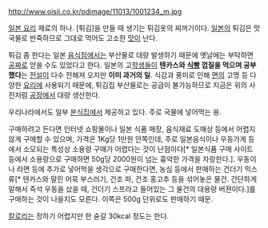http://www.oisii.co.kr/pdimage/11013/1001234_m.jpg

[[일본 요리]] 재료의 하나.
[튀김]을 만들 때 생기는 튀김옷의 찌꺼기이다. [[일본]]의 튀김은 맛국물로 반죽하므로 그대로 먹어도 고소한 [[맛]]이 난다.

튀김 좀 한다는 일본 [[음식점]]에서는 부산물로 대량 발생하기 때문에 옛날에는 부탁하면 [[공짜]]로 얻을 수도 있었다고 한다. 일본의 고[[학생]]들이 '''텐카스와 [[식빵]] 껍질을 먹으며 공부했다'''는 [[전설]]이 다수 전해져 오지만 '''이미 과거의 일'''. 식감과 풍미로 인해 [[면]]의 고명 등 다양한 [[요리]]에 사용되기 때문에, 튀김집 부산물로는 공급이 불가능하므로 지금은 위의 사진처럼 [[공장]]에서 대량 생산한다.

우리나라에서도 일부 [[분식집]]에서 제공하고 있다. 주로 국물에 넣어먹는 용.

구매하려고 든다면 인터넷 쇼핑몰이나 일본 식품 매장, 음식재료 도매상 등에서 어렵지 않게 구매할 수 있으며, 가격은 1Kg당 1만원 안쪽인데, 주로 일본음식이나 우동가게 등에서 소모되는 특성상 소용량 구매가 어렵다는 것이 난점이다[* 일본식품 구매 사이트 등에서 소용량으로 구매하면 50g당 2000원이 넘는 흉악한 가격을 자랑한다.]. 우동이나 라면 등에 추가로 넣어먹을 생각으로 구매한다면, 농심 등에서 판매하는 건더기 믹스 류[* 텐카스와 말린 어묵 부스러기, 건조 파, 건조 홍고추 등을 섞어놓은 물건. 간단하게 말해서 즉석 우동을 샀을 때, 건더기 스프라고 들어있는 그 물건의 대용량 버젼이다.]를 구매하는 것이 나을지도 모른다. 이쪽은 500g 단위로도 판매하기 때문.

[[칼로리]]는 정하기 어렵지만 한 숟갈 30kcal 정도는 한다. 
